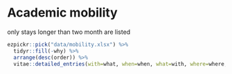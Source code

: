 # Academic mobility

only stays longer than two month are listed

```r
ezpickr::pick("data/mobility.xlsx") %>%
  tidyr::fill(-why) %>%
  arrange(desc(order)) %>% 
  vitae::detailed_entries(with=what, when=when, what=with, where=where, why=why)
```
